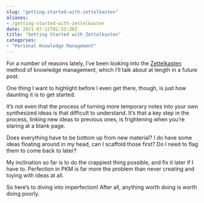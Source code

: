 ```yaml
---
slug: "getting-started-with-zettelkasten"
aliases: 
- /getting-started-with-zettelkasten
date: 2021-07-12T02:52:30Z
title: "Getting Started with Zettelkasten"
categories:
- "Personal Knowledge Management"
---
```


For a number of reasons lately, I've been looking into the [Zettelkasten](https://zettelkasten.de/) method of knowledge management, which I'll talk about at length in a future post.

One thing I want to highlight before I even get there, though, is just how daunting it is to get started.

It's not even that the process of turning more temporary notes into your own synthesized ideas is that difficult to understand. It's that a key step in the process, linking new ideas to previous ones, is frightening when you're staring at a blank page.

Does everything have to be bottom up from new material? I do have some ideas floating around in my head, can I scaffold those first? Do I need to flag them to come back to later?

My inclination so far is to do the crappiest thing possible, and fix it later if I have to. Perfection in PKM is far more the problem than never creating and toying with ideas at all.

So here's to diving into imperfection! After all, anything worth doing is worth doing poorly.